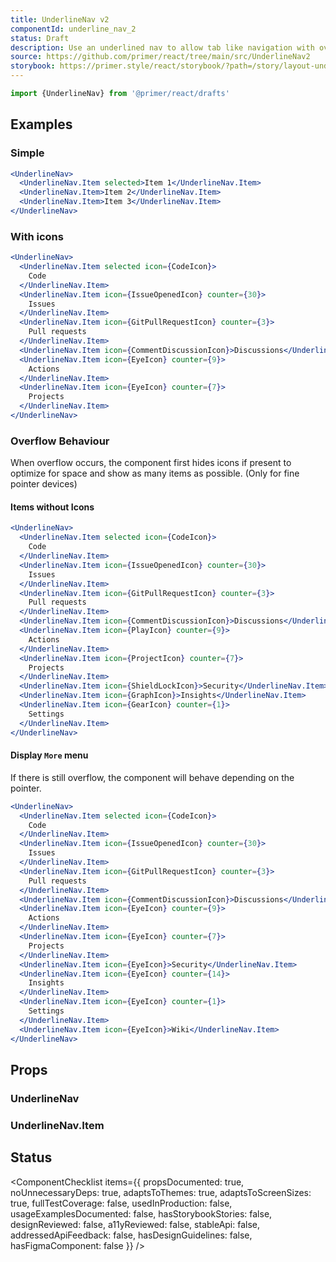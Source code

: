 ```yaml
---
title: UnderlineNav v2
componentId: underline_nav_2
status: Draft
description: Use an underlined nav to allow tab like navigation with overflow behaviour in your UI.
source: https://github.com/primer/react/tree/main/src/UnderlineNav2
storybook: https://primer.style/react/storybook/?path=/story/layout-underlinenav
---
```


```js
import {UnderlineNav} from '@primer/react/drafts'
```

## Examples

### Simple

```jsx live drafts
<UnderlineNav>
  <UnderlineNav.Item selected>Item 1</UnderlineNav.Item>
  <UnderlineNav.Item>Item 2</UnderlineNav.Item>
  <UnderlineNav.Item>Item 3</UnderlineNav.Item>
</UnderlineNav>
```

### With icons

```jsx live drafts
<UnderlineNav>
  <UnderlineNav.Item selected icon={CodeIcon}>
    Code
  </UnderlineNav.Item>
  <UnderlineNav.Item icon={IssueOpenedIcon} counter={30}>
    Issues
  </UnderlineNav.Item>
  <UnderlineNav.Item icon={GitPullRequestIcon} counter={3}>
    Pull requests
  </UnderlineNav.Item>
  <UnderlineNav.Item icon={CommentDiscussionIcon}>Discussions</UnderlineNav.Item>
  <UnderlineNav.Item icon={EyeIcon} counter={9}>
    Actions
  </UnderlineNav.Item>
  <UnderlineNav.Item icon={EyeIcon} counter={7}>
    Projects
  </UnderlineNav.Item>
</UnderlineNav>
```

### Overflow Behaviour

When overflow occurs, the component first hides icons if present to optimize for space and show as many items as possible. (Only for fine pointer devices)

#### Items without Icons

```jsx live drafts
<UnderlineNav>
  <UnderlineNav.Item selected icon={CodeIcon}>
    Code
  </UnderlineNav.Item>
  <UnderlineNav.Item icon={IssueOpenedIcon} counter={30}>
    Issues
  </UnderlineNav.Item>
  <UnderlineNav.Item icon={GitPullRequestIcon} counter={3}>
    Pull requests
  </UnderlineNav.Item>
  <UnderlineNav.Item icon={CommentDiscussionIcon}>Discussions</UnderlineNav.Item>
  <UnderlineNav.Item icon={PlayIcon} counter={9}>
    Actions
  </UnderlineNav.Item>
  <UnderlineNav.Item icon={ProjectIcon} counter={7}>
    Projects
  </UnderlineNav.Item>
  <UnderlineNav.Item icon={ShieldLockIcon}>Security</UnderlineNav.Item>
  <UnderlineNav.Item icon={GraphIcon}>Insights</UnderlineNav.Item>
  <UnderlineNav.Item icon={GearIcon} counter={1}>
    Settings
  </UnderlineNav.Item>
</UnderlineNav>
```

#### Display `More` menu

If there is still overflow, the component will behave depending on the pointer.

```jsx live drafts
<UnderlineNav>
  <UnderlineNav.Item selected icon={CodeIcon}>
    Code
  </UnderlineNav.Item>
  <UnderlineNav.Item icon={IssueOpenedIcon} counter={30}>
    Issues
  </UnderlineNav.Item>
  <UnderlineNav.Item icon={GitPullRequestIcon} counter={3}>
    Pull requests
  </UnderlineNav.Item>
  <UnderlineNav.Item icon={CommentDiscussionIcon}>Discussions</UnderlineNav.Item>
  <UnderlineNav.Item icon={EyeIcon} counter={9}>
    Actions
  </UnderlineNav.Item>
  <UnderlineNav.Item icon={EyeIcon} counter={7}>
    Projects
  </UnderlineNav.Item>
  <UnderlineNav.Item icon={EyeIcon}>Security</UnderlineNav.Item>
  <UnderlineNav.Item icon={EyeIcon} counter={14}>
    Insights
  </UnderlineNav.Item>
  <UnderlineNav.Item icon={EyeIcon} counter={1}>
    Settings
  </UnderlineNav.Item>
  <UnderlineNav.Item icon={EyeIcon}>Wiki</UnderlineNav.Item>
</UnderlineNav>
```

## Props

### UnderlineNav

<PropsTable>
  <PropsTableRow name="aria-label" type="string" />
  <PropsTableRow name="aria-labelledby" type="string" />
  <PropsTableRow name="aria-describedby" type="string" />
  <PropsTableRow
    name="afterSelect"
    type="(event) => void"
    description="The handler that gets called when a nav link child is selected"
  />
  <PropsTableSxRow />
</PropsTable>

### UnderlineNav.Item

<PropsTable>
  <PropsTableRow name="icon" type="Component" description="The leading icon comes before item label" />
  <PropsTableRow name="selected" type="boolean" description="Whether the link is selected" />
  <PropsTableRow
    name="onSelect"
    type="(event) => void"
    description="The handler that gets called when a nav link is selected"
  />
  <PropsTableRow
    name="as"
    type="string | Component"
    defaultValue="a"
    description="What kind of component needs to be rendered"
  />
  <PropsTableSxRow />
</PropsTable>

## Status

<ComponentChecklist
  items={{
    propsDocumented: true,
    noUnnecessaryDeps: true,
    adaptsToThemes: true,
    adaptsToScreenSizes: true,
    fullTestCoverage: false,
    usedInProduction: false,
    usageExamplesDocumented: false,
    hasStorybookStories: false,
    designReviewed: false,
    a11yReviewed: false,
    stableApi: false,
    addressedApiFeedback: false,
    hasDesignGuidelines: false,
    hasFigmaComponent: false
  }}
/>

